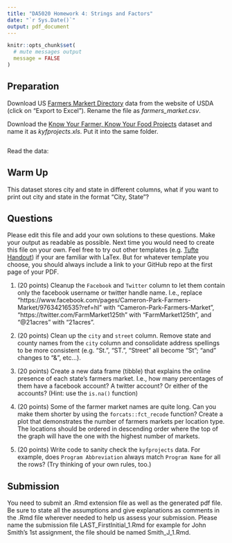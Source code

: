 ---
title: "DA5020 Homework 4: Strings and Factors"
date: "`r Sys.Date()`"
output: pdf_document
---

```{r setup, include=FALSE}
knitr::opts_chunk$set(
  # mute messages output
  message = FALSE
)
```

## Preparation

Download US [Farmers Markert Directory](https://www.ams.usda.gov/local-food-directories/farmersmarkets) data from the website of USDA (click on "Export to Excel"). Rename the file as _farmers_market.csv_.

Download the [Know Your Farmer, Know Your Food Projects](https://catalog.data.gov/dataset/know-your-farmer-know-your-food-projects) dataset and name it as _kyfprojects.xls_. Put it into the same folder.


```{r, eval = FALSE}

```

Read the data:


## Warm Up

This dataset stores city and state in different columns, what if you want to
print out city and state in the format "City, State"?


## Questions

Please edit this file and add your own solutions to these questions.
Make your output as readable as possible. Next time you would need to create this file on your own. Feel free to try out other templates (e.g. [Tufte Handout](http://rstudio.github.io/tufte/)) if your are familiar with LaTex. But for whatever template you choose, you should always include a link to your GitHub repo at the first page of your PDF.

1. (20 points) Cleanup the `Facebook` and `Twitter` column to let them contain only the facebook username or twitter handle name. I.e., replace "https://www.facebook.com/pages/Cameron-Park-Farmers-Market/97634216535?ref=hl" with "Cameron-Park-Farmers-Market", "https://twitter.com/FarmMarket125th" with "FarmMarket125th", and "\@21acres" with "21acres".

2. (20 points) Clean up the `city` and `street` column. Remove state and county names from the `city` column and consolidate address spellings to be more consistent (e.g. "St.", "ST.", "Street" all become "St"; "and" changes to "&", etc...).

3. (20 points) Create a new data frame (tibble) that explains the online presence of each state's farmers market. I.e., how many percentages of them have a facebook account? A twitter account? Or either of the accounts? (Hint: use the `is.na()` function)

4. (20 points) 
    Some of the farmer market names are quite long. Can you make them shorter by using the `forcats::fct_recode` function? Create a plot that demonstrates the number of farmers markets per location type. The locations should be ordered in descending order where the top of the graph will have the one with the highest number of markets.

5. (20 points) Write code to sanity check the `kyfprojects` data. For example, does `Program Abbreviation` always match `Program Name` for all the rows? (Try thinking of your own rules, too.)

## Submission
You need to submit an .Rmd extension file as well as the generated pdf file. Be sure to state all the assumptions and give explanations as comments in the .Rmd file wherever needed to help us assess your submission. Please name the submission file LAST_FirstInitial_1.Rmd for example for John Smith's 1st assignment, the file should be named Smith_J_1.Rmd. 
